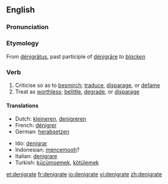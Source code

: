 ==English==

===Pronunciation===
{{IPA|/ˈdɛ.nɪ.gɹeɪt/}}

===Etymology===
From {{L.}} [[denigratus|dénigrātus]], past participle of [[denigrare|dénigrāre]] ''to [[blacken]]''

===Verb===
{{en-verb|denigrat|ing}}

# Criticise so as to [[besmirch]]; [[traduce]], [[disparage]], or [[defame]]
# Treat as [[worthless]]; [[belittle]], [[degrade]], or [[disparage]]

====Translations====
{{top}}
*Dutch: [[kleineren]], [[denigreren]]
*French: [[dénigrer]]
*German: [[herabsetzen]]
{{mid}}
*Ido: [[denigrar]]
*Indonesian: [[cemooh|mencemooh]]?
*Italian: [[denigrare]]
*Turkish: [[küçümsemek]], [[kötülemek]]
{{bottom}}

[[et:denigrate]]
[[fr:denigrate]]
[[io:denigrate]]
[[vi:denigrate]]
[[zh:denigrate]]